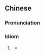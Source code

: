 ==Chinese==
{{zh-forms|type=211}}

===Pronunciation===
{{zh-pron
|m=jiāngshānyǒnggù
|cat=ch
}}

===Idiom===
{{zh-idiom}}

# {{label|zh|archaic}} {{n-g|a [[statement]] to [[wish]] [[one]]'s [[country]] [[perpetual]] [[stability]].}}
#* {{zh-x|后妃 大 挑 禮 成。奴才 榮祿 恭賀 聖母 皇太后，恭賀 皇上。願 我 大清朝 皇嗣繁熾，江山永固。|The great ceremony for selecting empress consort and imperial concubines is over. I, Ronglu, humbly rejoice with Her Most Sacred Majesty the Empress Dowager and humbly rejoice with the Emperor! May my Great Qing Empire be blessed with successive rulers and endless splendor, and '''may my nation be stable forever'''!|ref={{w|zh:苍穹之昴 (电视剧)|The Firmament of the Pleiades}}}}